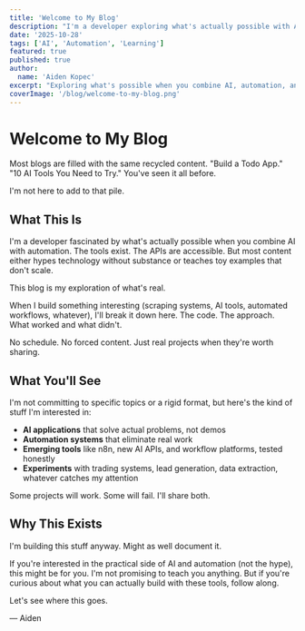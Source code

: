 ```yaml
---
title: 'Welcome to My Blog'
description: "I'm a developer exploring what's actually possible with AI and automation. Not the hype, just the real stuff. When I build something interesting, I'll break it down here."
date: '2025-10-28'
tags: ['AI', 'Automation', 'Learning']
featured: true
published: true
author:
  name: 'Aiden Kopec'
excerpt: "Exploring what's possible when you combine AI, automation, and code. Real projects, honest takes, no schedule."
coverImage: '/blog/welcome-to-my-blog.png'
---
```


# Welcome to My Blog

Most blogs are filled with the same recycled content. "Build a Todo App." "10 AI Tools You Need to Try." You've seen it all before.

I'm not here to add to that pile.

## What This Is

I'm a developer fascinated by what's actually possible when you combine AI with automation. The tools exist. The APIs are accessible. But most content either hypes technology without substance or teaches toy examples that don't scale.

This blog is my exploration of what's real.

When I build something interesting (scraping systems, AI tools, automated workflows, whatever), I'll break it down here. The code. The approach. What worked and what didn't.

No schedule. No forced content. Just real projects when they're worth sharing.

## What You'll See

I'm not committing to specific topics or a rigid format, but here's the kind of stuff I'm interested in:

- **AI applications** that solve actual problems, not demos
- **Automation systems** that eliminate real work
- **Emerging tools** like n8n, new AI APIs, and workflow platforms, tested honestly
- **Experiments** with trading systems, lead generation, data extraction, whatever catches my attention

Some projects will work. Some will fail. I'll share both.

## Why This Exists

I'm building this stuff anyway. Might as well document it.

If you're interested in the practical side of AI and automation (not the hype), this might be for you. I'm not promising to teach you anything. But if you're curious about what you can actually build with these tools, follow along.

Let's see where this goes.

— Aiden

